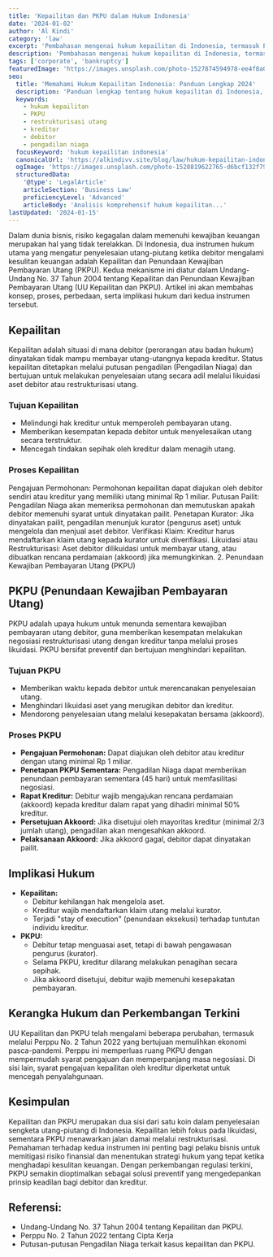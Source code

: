 ```yaml
---
title: 'Kepailitan dan PKPU dalam Hukum Indonesia'
date: '2024-01-02'
author: 'Al Kindi'
category: 'law'
excerpt: 'Pembahasan mengenai hukum kepailitan di Indonesia, termasuk PKPU, proses pengajuan, dan penyelesaian perkara kepailitan'
description: 'Pembahasan mengenai hukum kepailitan di Indonesia, termasuk PKPU, proses pengajuan, dan penyelesaian perkara kepailitan.'
tags: ['corporate', 'bankruptcy']
featuredImage: 'https://images.unsplash.com/photo-1527874594978-ee4f8a05b4c1?q=80&w=2940&auto=format&fit=crop&ixlib=rb-4.0.3&ixid=M3wxMjA3fDB8MHxwaG90by1wYWdlfHx8fGVufDB8fHx8fA%3D%3D'
seo:
  title: 'Memahami Hukum Kepailitan Indonesia: Panduan Lengkap 2024'
  description: 'Panduan lengkap tentang hukum kepailitan di Indonesia, termasuk prosedur PKPU, hak kreditor, dan proses penyelesaian utang-piutang dalam sistem hukum Indonesia.'
  keywords:
    - hukum kepailitan
    - PKPU
    - restrukturisasi utang
    - kreditor
    - debitor
    - pengadilan niaga
  focusKeyword: 'hukum kepailitan indonesia'
  canonicalUrl: 'https://alkindivv.site/blog/law/hukum-kepailitan-indonesia'
  ogImage: 'https://images.unsplash.com/photo-1528819622765-d6bcf132f793'
  structuredData:
    '@type': 'LegalArticle'
    articleSection: 'Business Law'
    proficiencyLevel: 'Advanced'
    articleBody: 'Analisis komprehensif hukum kepailitan...'
lastUpdated: '2024-01-15'
---
```


<Introduction>
  Dalam dunia bisnis, risiko kegagalan dalam memenuhi kewajiban keuangan
  merupakan hal yang tidak terelakkan. Di Indonesia, dua instrumen hukum utama
  yang mengatur penyelesaian utang-piutang ketika debitor mengalami kesulitan
  keuangan adalah Kepailitan dan Penundaan Kewajiban Pembayaran Utang (PKPU).
  Kedua mekanisme ini diatur dalam Undang-Undang No. 37 Tahun 2004 tentang
  Kepailitan dan Penundaan Kewajiban Pembayaran Utang (UU Kepailitan dan PKPU).
  Artikel ini akan membahas konsep, proses, perbedaan, serta implikasi hukum
  dari kedua instrumen tersebut.
</Introduction>

## Kepailitan

Kepailitan adalah situasi di mana debitor (perorangan atau badan hukum) dinyatakan tidak mampu membayar utang-utangnya kepada kreditur. Status kepailitan ditetapkan melalui putusan pengadilan (Pengadilan Niaga) dan bertujuan untuk melakukan penyelesaian utang secara adil melalui likuidasi aset debitor atau restrukturisasi utang.

### Tujuan Kepailitan

- Melindungi hak kreditur untuk memperoleh pembayaran utang.
- Memberikan kesempatan kepada debitor untuk menyelesaikan utang secara terstruktur.
- Mencegah tindakan sepihak oleh kreditur dalam menagih utang.

### Proses Kepailitan

Pengajuan Permohonan: Permohonan kepailitan dapat diajukan oleh debitor sendiri atau kreditur yang memiliki utang minimal Rp 1 miliar.
Putusan Pailit: Pengadilan Niaga akan memeriksa permohonan dan memutuskan apakah debitor memenuhi syarat untuk dinyatakan pailit.
Penetapan Kurator: Jika dinyatakan pailit, pengadilan menunjuk kurator (pengurus aset) untuk mengelola dan menjual aset debitor.
Verifikasi Klaim: Kreditur harus mendaftarkan klaim utang kepada kurator untuk diverifikasi.
Likuidasi atau Restrukturisasi: Aset debitor dilikuidasi untuk membayar utang, atau dibuatkan rencana perdamaian (akkoord) jika memungkinkan. 2. Penundaan Kewajiban Pembayaran Utang (PKPU)

## PKPU (Penundaan Kewajiban Pembayaran Utang)

PKPU adalah upaya hukum untuk menunda sementara kewajiban pembayaran utang debitor, guna memberikan kesempatan melakukan negosiasi restrukturisasi utang dengan kreditur tanpa melalui proses likuidasi. PKPU bersifat preventif dan bertujuan menghindari kepailitan.

### Tujuan PKPU

- Memberikan waktu kepada debitor untuk merencanakan penyelesaian utang.
- Menghindari likuidasi aset yang merugikan debitor dan kreditur.
- Mendorong penyelesaian utang melalui kesepakatan bersama (akkoord).

### Proses PKPU

- **Pengajuan Permohonan:** Dapat diajukan oleh debitor atau kreditur dengan utang minimal Rp 1 miliar.
- **Penetapan PKPU Sementara:** Pengadilan Niaga dapat memberikan penundaan pembayaran sementara (45 hari) untuk memfasilitasi negosiasi.
- **Rapat Kreditur:** Debitur wajib mengajukan rencana perdamaian (akkoord) kepada kreditur dalam rapat yang dihadiri minimal 50% kreditur.
- **Persetujuan Akkoord:** Jika disetujui oleh mayoritas kreditur (minimal 2/3 jumlah utang), pengadilan akan mengesahkan akkoord.
- **Pelaksanaan Akkoord:** Jika akkoord gagal, debitor dapat dinyatakan pailit.

## Implikasi Hukum

- **Kepailitan:**
  - Debitur kehilangan hak mengelola aset.
  - Kreditur wajib mendaftarkan klaim utang melalui kurator.
  - Terjadi "stay of execution" (penundaan eksekusi) terhadap tuntutan individu kreditur.
- **PKPU:**
  - Debitur tetap menguasai aset, tetapi di bawah pengawasan pengurus (kurator).
  - Selama PKPU, kreditur dilarang melakukan penagihan secara sepihak.
  - Jika akkoord disetujui, debitur wajib memenuhi kesepakatan pembayaran.

## Kerangka Hukum dan Perkembangan Terkini

UU Kepailitan dan PKPU telah mengalami beberapa perubahan, termasuk melalui Perppu No. 2 Tahun 2022 yang bertujuan memulihkan ekonomi pasca-pandemi. Perppu ini memperluas ruang PKPU dengan mempermudah syarat pengajuan dan memperpanjang masa negosiasi. Di sisi lain, syarat pengajuan kepailitan oleh kreditur diperketat untuk mencegah penyalahgunaan.

## Kesimpulan

Kepailitan dan PKPU merupakan dua sisi dari satu koin dalam penyelesaian sengketa utang-piutang di Indonesia. Kepailitan lebih fokus pada likuidasi, sementara PKPU menawarkan jalan damai melalui restrukturisasi. Pemahaman terhadap kedua instrumen ini penting bagi pelaku bisnis untuk memitigasi risiko finansial dan menentukan strategi hukum yang tepat ketika menghadapi kesulitan keuangan. Dengan perkembangan regulasi terkini, PKPU semakin dioptimalkan sebagai solusi preventif yang mengedepankan prinsip keadilan bagi debitor dan kreditur.

## Referensi:

- Undang-Undang No. 37 Tahun 2004 tentang Kepailitan dan PKPU.
- Perppu No. 2 Tahun 2022 tentang Cipta Kerja
- Putusan-putusan Pengadilan Niaga terkait kasus kepailitan dan PKPU.
